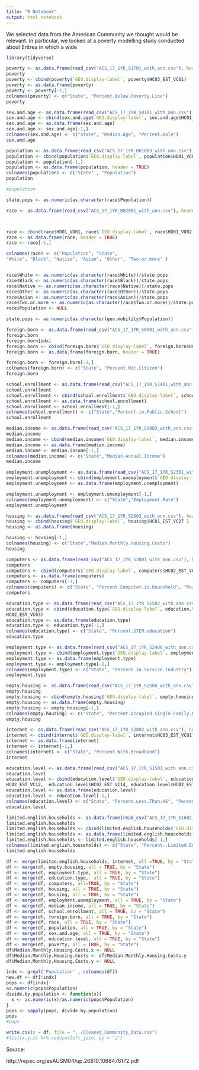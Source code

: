 ```yaml
---
title: "R Notebook"
output: html_notebook
---
```


We selected data from the American Community we thought would be relevant. In particular, we looked at a poverty modelling study conducted about Eritrea in which a wide 

```r
library(tidyverse)
```

```r
poverty <- as.data.frame(read_csv("ACS_17_1YR_S1701_with_ann.csv"), header = TRUE)
poverty
poverty <- cbind(poverty$`GEO.display-label`, poverty$HC03_EST_VC61)
poverty <- as.data.frame(poverty)
poverty <- poverty[-1,]
colnames(poverty) <- c("State", "Percent.Below.Poverty.Line")
poverty
```


```r
sex.and.age <- as.data.frame(read_csv("ACS_17_1YR_S0101_with_ann.csv"), header = TRUE)
sex.and.age <- cbind(sex.and.age$`GEO.display-label`, sex.and.age$HC01_EST_VC37, sex.and.age$HC01_EST_VC38)
sex.and.age <- as.data.frame(sex.and.age)
sex.and.age <- sex.and.age[-1,]
colnames(sex.and.age) <- c("State", "Median.Age", "Percent.male")
sex.and.age

```

```r
population <- as.data.frame(read_csv("ACS_17_1YR_B01003_with_ann.csv"), header = TRUE)
population <- cbind(population$`GEO.display-label`, population$HD01_VD01)
population <- population[-1,]
population <- as.data.frame(population, header = TRUE)
colnames(population) <- c("State" , "Population")
population

#population
```
```r
state.pops <- as.numeric(as.character(race$Population))

```
```r
race <- as.data.frame(read_csv("ACS_17_1YR_B02001_with_ann.csv"), header = TRUE)



race <- cbind(race$HD01_VD01, race$`GEO.display-label`, race$HD01_VD02, race$HD01_VD03, race$HD01_VD04, race$HD01_VD05, race$HD01_VD07, race$HD01_VD10)
race <- as.data.frame(race, header = TRUE)
race <- race[-1,]

colnames(race) <- c("Population", "State", 
"White", "Black", "Native", "Asian", "Other", "Two.or.more" )


race$White <- as.numeric(as.character(race$White))/state.pops
race$Black <- as.numeric(as.character(race$Black))/state.pops
race$Native <- as.numeric(as.character(race$Native))/state.pops
race$Other <- as.numeric(as.character(race$Other))/state.pops
race$Asian <- as.numeric(as.character(race$Asian))/state.pops
race$Two.or.more <- as.numeric(as.character(race$Two.or.more))/state.pops
race$Population <- NULL
```
```r
state.pops <- as.numeric(as.character(geo.mobility$Population))
```



```r
foreign.born <- as.data.frame(read_csv("ACS_17_1YR_S0501_with_ann.csv"), header = TRUE)
foreign.born
foreign.born[idx]
foreign.born <- cbind(foreign.born$`GEO.display-label`, foreign.born$HC05_EST_VC03)
foreign.born <- as.data.frame(foreign.born, header = TRUE)

foreign.born <- foreign.born[-1,]
colnames(foreign.born) <- c("State", "Percent.Not.Citizen")
foreign.born

```

```r
school.enrollment <- as.data.frame(read_csv("ACS_17_1YR_S1401_with_ann.csv"), header = TRUE)
school.enrollment
school.enrollment <- cbind(school.enrollment$`GEO.display-label`, school.enrollment$HC04_EST_VC01)
school.enrollment <- as.data.frame(school.enrollment)
school.enrollment <- school.enrollment[-1,]
colnames(school.enrollment) <- c("State","Percent.in.Public.School")
school.enrollment

```

```r
median.income <- as.data.frame(read_csv("ACS_17_1YR_S1903_with_ann.csv"), header = TRUE)
median.income
median.income <- cbind(median.income$`GEO.display-label`, median.income$HC03_EST_VC02)
median.income <- as.data.frame(median.income)
median.income <- median.income[-1,]
colnames(median.income) <- c("State","Median.Annual.Income")
median.income

```

```r
employment.unemployment <- as.data.frame(read_csv("ACS_17_1YR_S2301_with_ann.csv"), header = TRUE)
employment.unemployment <- cbind(employment.unemployment$`GEO.display-label`, employment.unemployment$HC03_EST_VC01)
employment.unemployment <- as.data.frame(employment.unemployment)

employment.unemployment <- employment.unemployment[-1,]
colnames(employment.unemployment) <- c("State","Employment.Rate")
employment.unemployment

```


```r
housing <- as.data.frame(read_csv("ACS_17_1YR_S2503_with_ann.csv"), header = TRUE)
housing <- cbind(housing$`GEO.display-label`, housing$HC01_EST_VC27 )
housing <- as.data.frame(housing)

housing <- housing[-1,]
colnames(housing) <- c("State","Median.Monthly.Housing.Costs")
housing

```


```r
computers <- as.data.frame(read_csv("ACS_17_1YR_S2801_with_ann.csv"), header = TRUE)
computers
computers <- cbind(computers$`GEO.display-label`, computers$HC02_EST_VC04, computers$HC02_EST_VC07, computers$HC02_EST_VC16)
computers <- as.data.frame(computers)
computers <- computers[-1,]
colnames(computers) <- c("State", "Percent.Computer.in.Household", "Percent.Smartphone.In.Household" , "Percent.No.of.Internet.Subscriptions")
computers

```



```r
education.type <- as.data.frame(read_csv("ACS_17_1YR_S1502_with_ann.csv"), header = TRUE)
education.type <- cbind(education.type$`GEO.display-label`, education.type$	
HC02_EST_VC03)
education.type <- as.data.frame(education.type)
education.type <- education.type[-1,]
colnames(education.type) <- c("State", "Percent.STEM.education")
education.type

```

```r
employment.type <- as.data.frame(read_csv("ACS_17_1YR_S2406_with_ann.csv"), header = TRUE)
employment.type <- cbind(employment.type$`GEO.display-label`, employment.type$HC02_EST_VC03)
employment.type <- as.data.frame(employment.type)
employment.type <- employment.type[-1,]
colnames(employment.type) <- c("State", "Percent.In.Service.Industry")
employment.type

```

```r
empty.housing <- as.data.frame(read_csv("ACS_17_1YR_S2504_with_ann.csv"), header = TRUE)
empty.housing
empty.housing <- cbind(empty.housing$`GEO.display-label`, empty.housing$HC04_EST_VC03)
empty.housing <- as.data.frame(empty.housing)
empty.housing <- empty.housing[-1,]
colnames(empty.housing) <- c("State", "Percent.Occupied.Single.Family.Homes")
empty.housing

```

```r
internet <- as.data.frame(read_csv("ACS_17_1YR_S2802_with_ann.csv"), header = TRUE)
internet <- cbind(internet$`GEO.display-label`, internet$HC03_EST_VC01)
internet <- as.data.frame(internet)
internet <- internet[-1,]
colnames(internet) <- c("State", "Percent.With.Broadband")
internet

```


```r
education.level <- as.data.frame(read_csv("ACS_17_1YR_S1501_with_ann.csv"), header = TRUE)
education.level
education.level <- cbind(education.level$`GEO.display-label`, education.level$HC02_EST_VC10,  education.level$HC02_EST_VC11, education.level$	
HC02_EST_VC12,  education.level$HC02_EST_VC14, education.level$HC02_EST_VC15)
education.level <- as.data.frame(education.level)
education.level <- education.level[-1,]
colnames(education.level) <- c("State", "Percent.Less.Than.HS", "Percent.HS", "Percent.Some.College", "Percent.Bachelors", "Population.Graduate")
education.level
```

```r
limited.english.households <- as.data.frame(read_csv("ACS_17_1YR_S1602_with_ann.csv"), header = TRUE)
limited.english.households
limited.english.households <- cbind(limited.english.households$`GEO.display-label`, limited.english.households$HC04_EST_VC01)
limited.english.households <- as.data.frame(limited.english.households)
limited.english.households <- limited.english.households[-1,]
colnames(limited.english.households) <- c("State", "Percent..Limited.English.Households")
limited.english.households
```
```r
df <- merge(limited.english.households, internet, all =TRUE, by = "State")
df <- merge(df, empty.housing, all = TRUE, by = "State")
df <- merge(df, employment.type, all = TRUE, by = "State")
df <- merge(df, education.type,  all = TRUE, by = "State")
df <- merge(df, computers, all=TRUE, by = "State")
df <- merge(df, housing, all = TRUE, by = "State")
df <- merge(df, housing, all = TRUE, by = "State")
df <- merge(df, employment.unemployment, all = TRUE, by = "State")
df <- merge(df, median.income, all = TRUE, by = "State")
df <- merge(df, school.enrollment, all = TRUE, by = "State")
df <- merge(df, foreign.born, all = TRUE, by = "State")
df <- merge(df, race, all = TRUE, by = "State")
df <- merge(df, population, all = TRUE, by = "State")
df <- merge(df, sex.and.age, all = TRUE, by = "State")
df <- merge(df, education.level, all = TRUE, by = "State")
df <- merge(df, poverty, all = TRUE, by = "State")
df$Median.Monthly.Housing.Costs.x <- NULL
df$Median.Monthly.Housing.Costs <- df$Median.Monthly.Housing.Costs.y
df$Median.Monthly.Housing.Costs.y <- NULL
```

```r
indx <- grepl('Population' , colnames(df))
new.df <- df[!indx]
pops <- df[indx]
as.numeric(pops$Population)
divide.by.population <- function(x){
  x <- as.numeric(x)/as.numeric(pops$Population)
}
pops <- sapply(pops, divide.by.population)
pops
#pops

```

```r
write.csv(x = df, file = "../Cleaned_Community_Data.csv")
#list(x,y,z) %>% reduce(left_join, by = "i")
```


Source: 

http://repec.org/esAUSM04/up.26810.1088476172.pdf